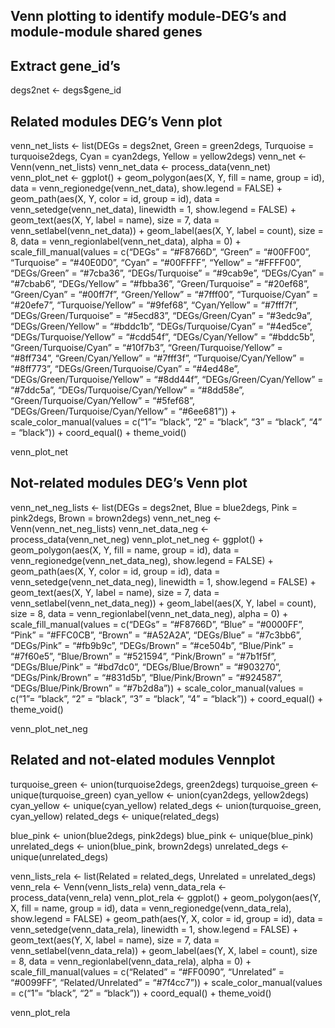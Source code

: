 ## Venn plotting to identify module-DEG's and module-module shared genes

## Extract gene_id's
degs2net <- degs$gene_id

## Related modules DEG's Venn plot
venn_net_lists <- list(DEGs = degs2net, Green = green2degs, Turquoise = turquoise2degs, Cyan = cyan2degs, Yellow = yellow2degs)
venn_net <- Venn(venn_net_lists)
venn_net_data <- process_data(venn_net)
venn_plot_net <- ggplot() +
  geom_polygon(aes(X, Y, fill = name, group = id), 
               data = venn_regionedge(venn_net_data),
               show.legend = FALSE) +
  geom_path(aes(X, Y, color = id, group = id), 
            data = venn_setedge(venn_net_data), 
            linewidth = 1,
            show.legend = FALSE) +
  geom_text(aes(X, Y, label = name),
            size = 7,
            data = venn_setlabel(venn_net_data)) +
  geom_label(aes(X, Y, label = count),
             size = 8,
             data = venn_regionlabel(venn_net_data),
             alpha = 0) +
    scale_fill_manual(values = c("DEGs" = "#F8766D", "Green" = "#00FF00", "Turquoise" = "#40E0D0", "Cyan" = "#00FFFF", "Yellow" = "#FFFF00", "DEGs/Green" = "#7cba36", "DEGs/Turquoise" = "#9cab9e", "DEGs/Cyan" = "#7cbab6", "DEGs/Yellow" = "#fbba36", "Green/Turquoise" = "#20ef68", "Green/Cyan" = "#00ff7f", "Green/Yellow" = "#7fff00", "Turquoise/Cyan" = "#20efe7", "Turquoise/Yellow" = "#9fef68", "Cyan/Yellow" = "#7fff7f", "DEGs/Green/Turquoise" = "#5ecd83", "DEGs/Green/Cyan" = "#3edc9a", "DEGs/Green/Yellow" = "#bddc1b", "DEGs/Turquoise/Cyan" = "#4ed5ce", "DEGs/Turquoise/Yellow" = "#cdd54f", "DEGs/Cyan/Yellow" = "#bddc5b", "Green/Turquoise/Cyan" = "#10f7b3", "Green/Turquoise/Yellow" = "#8ff734", "Green/Cyan/Yellow" = "#7fff3f", "Turquoise/Cyan/Yellow" = "#8ff773", "DEGs/Green/Turquoise/Cyan" = "#4ed48e", "DEGs/Green/Turquoise/Yellow" = "#8dd44f", "DEGs/Green/Cyan/Yellow" = "#7ddc5a", "DEGs/Turquoise/Cyan/Yellow" = "#8dd58e", "Green/Turquoise/Cyan/Yellow" = "#5fef68", "DEGs/Green/Turquoise/Cyan/Yellow" = "#6ee681")) + 
  scale_color_manual(values = c("1"= "black", "2" = "black", "3" = "black", "4" = "black")) +
  coord_equal() +
  theme_void() 

venn_plot_net

## Not-related modules DEG's Venn plot
venn_net_neg_lists <- list(DEGs = degs2net, Blue = blue2degs, Pink = pink2degs, Brown = brown2degs)
venn_net_neg <- Venn(venn_net_neg_lists)
venn_net_data_neg <- process_data(venn_net_neg)
venn_plot_net_neg <- ggplot() +
  geom_polygon(aes(X, Y, fill = name, group = id), 
               data = venn_regionedge(venn_net_data_neg),
               show.legend = FALSE) +
  geom_path(aes(X, Y, color = id, group = id), 
            data = venn_setedge(venn_net_data_neg), 
            linewidth = 1,
            show.legend = FALSE) +
  geom_text(aes(X, Y, label = name),
            size = 7,
            data = venn_setlabel(venn_net_data_neg)) +
  geom_label(aes(X, Y, label = count),
             size = 8,
             data = venn_regionlabel(venn_net_data_neg),
             alpha = 0) +
    scale_fill_manual(values = c("DEGs" = "#F8766D", "Blue" = "#0000FF", "Pink" = "#FFC0CB", "Brown" = "#A52A2A", "DEGs/Blue" = "#7c3bb6", "DEGs/Pink" = "#fb9b9c", "DEGs/Brown" = "#ce504b", "Blue/Pink" = "#7f60e5", "Blue/Brown" = "#521594", "Pink/Brown" = "#7b1f5f", "DEGs/Blue/Pink" = "#bd7dc0", "DEGs/Blue/Brown" = "#903270", "DEGs/Pink/Brown" = "#831d5b", "Blue/Pink/Brown" = "#924587", "DEGs/Blue/Pink/Brown" = "#7b2d8a")) + 
  scale_color_manual(values = c("1"= "black", "2" = "black", "3" = "black", "4" = "black")) +
  coord_equal() +
  theme_void() 

venn_plot_net_neg
   
## Related and not-elated modules Vennplot

turquoise_green <- union(turquoise2degs, green2degs)
turquoise_green <- unique(turquoise_green)
cyan_yellow <- union(cyan2degs, yellow2degs)
cyan_yellow <- unique(cyan_yellow)
related_degs <- union(turquoise_green, cyan_yellow)
related_degs <- unique(related_degs)

blue_pink <- union(blue2degs, pink2degs)
blue_pink <- unique(blue_pink)
unrelated_degs <- union(blue_pink, brown2degs)
unrelated_degs <- unique(unrelated_degs)

venn_lists_rela <- list(Related = related_degs, Unrelated = unrelated_degs)
venn_rela <- Venn(venn_lists_rela)
venn_data_rela <- process_data(venn_rela)
venn_plot_rela <- ggplot() +
  geom_polygon(aes(Y, X, fill = name, group = id), 
               data = venn_regionedge(venn_data_rela),
               show.legend = FALSE) +
  geom_path(aes(Y, X, color = id, group = id), 
            data = venn_setedge(venn_data_rela), 
            linewidth = 1,
            show.legend = FALSE) +
  geom_text(aes(Y, X, label = name),
            size = 7,
            data = venn_setlabel(venn_data_rela)) +
  geom_label(aes(Y, X, label = count),
             size = 8,
             data = venn_regionlabel(venn_data_rela),
             alpha = 0) +
  scale_fill_manual(values = c("Related" = "#FF0090", "Unrelated" = "#0099FF", "Related/Unrelated" = "#7f4cc7")) + 
  scale_color_manual(values = c("1"= "black", "2" = "black")) +
  coord_equal() +
  theme_void() 

venn_plot_rela

